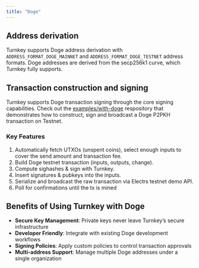 ```yaml
---
title: "Doge"
---
```


## Address derivation

Turnkey supports Doge address derivation with `ADDRESS_FORMAT_DOGE_MAINNET` and `ADDRESS_FORMAT_DOGE_TESTNET` address formats. Doge addresses are derived from the secp256k1 curve, which Turnkey fully supports.

## Transaction construction and signing

Turnkey supports Doge transaction signing through the core signing capabilities. 
Check out the [examples/with-doge](https://github.com/tkhq/sdk/tree/main/examples/with-doge) respository that demonstrates how to construct, sign and broadcast a Doge P2PKH transaction on Testnet.

### Key Features

1. Automatically fetch UTXOs (unspent coins), select enough inputs to cover the send amount and transaction fee.
2. Build Doge testnet transaction (inputs, outputs, change).
3. Compute sighashes & sign with Turnkey.
4. Insert signatures & pubkeys into the inputs.
5. Serialize and broadcast the raw transaction via Electrs testnet demo API.
6. Poll for confirmations until the tx is mined

## Benefits of Using Turnkey with Doge

- **Secure Key Management**: Private keys never leave Turnkey’s secure infrastructure
- **Developer Friendly**: Integrate with existing Doge development workflows
- **Signing Policies**: Apply custom policies to control transaction approvals
- **Multi-address Support**: Manage multiple Doge addresses under a single organization